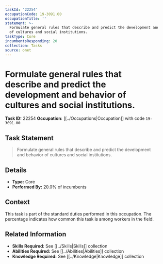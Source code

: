 ```yaml
---
taskId: '22254'
occupationCode: 19-3091.00
occupationTitle: ''
statement: >-
  Formulate general rules that describe and predict the development and behavior
  of cultures and social institutions.
taskType: Core
incumbentsResponding: 20
collection: Tasks
source: onet
---
```

# Formulate general rules that describe and predict the development and behavior of cultures and social institutions.

**Task ID:** 22254
**Occupation:** [[../Occupations|Occupation]] with code `19-3091.00`

## Task Statement

> Formulate general rules that describe and predict the development and behavior of cultures and social institutions.

## Details

- **Type:** Core
- **Performed By:** 20.0% of incumbents

## Context

This task is part of the standard duties performed in this occupation. The percentage indicates how common this task is among workers in the field.

## Related Information

- **Skills Required:** See [[../Skills|Skills]] collection
- **Abilities Required:** See [[../Abilities|Abilities]] collection
- **Knowledge Required:** See [[../Knowledge|Knowledge]] collection
